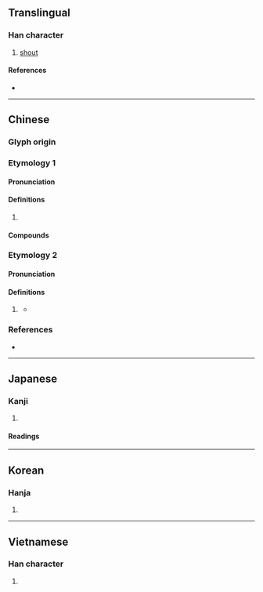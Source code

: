 {{character info}}
==Translingual==

===Han character===
{{Han char|rn=30|rad=口|as=06|sn=9|four=64090|canj=ROD|ids=⿰口休}}

# [[shout]]

====References====
* {{Han ref|kx=0188.010|dkj=03570|dj=0407.020|hdz=10617.070|uh=54BB|ud=21691|bh=ABA6|bd=43942}}

----

==Chinese==

===Glyph origin===
{{Han etym}}

===Etymology 1===
{{zh-forms}}

====Pronunciation====
{{zh-pron
|m=xiū
|m-s=
|c=heoi2,jau1
|c-t=
|g=
|h=pfs=hiu
|j=
|mb=
|md=
|mn=hiu
|mn-t=
|w=
|x=
|mc=y
|oc=y
|cat=
}}
{{zh-attn-split}}

====Definitions====
{{zh-hanzi}}

# {{rfdef|zh}}

====Compounds====
{{zh-der|呼咻|嘿咻|噢咻}}

===Etymology 2===
{{zh-forms}}

====Pronunciation====
{{zh-pron
|c=hiu1
|cat=part
}}

====Definitions====
{{zh-hanzi}}

# {{lb|zh|Cantonese|archaic}} {{zh-alt-form|嘵|tr=-}}
#* {{zh-x|昨日、落 咻{hiu1}、一 日 雨|It rain'''ed''' all day yesterday.|C|ref='''1888''', T. L. Stedman and K. P. Lee, ''A Chinese and English Phrase Book in the Canton Dialect''}}

===References===
* {{R:yue:mfccd}}

----

==Japanese==

===Kanji===
{{ja-kanji|grade=|rs=口06}}

# {{rfdef|ja|sort=口06}}

====Readings====
{{ja-readings|on=[[く]] (ku), [[きょう]] (kyō), [[こう]] (kō)|kun=}}

----

==Korean==

===Hanja===
{{ko-hanja|hangeul=휴|rv=hyu|mr=hyu}}

# {{rfdef|ko|sort=口06}}

----

==Vietnamese==

===Han character===
{{vi-hantu|[[hưu]], [[hiu]]|rs=口06}}

# {{rfdef|vi}}